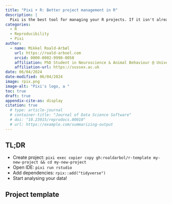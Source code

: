 ```yaml
---
title: "Pixi + R: Better project management in R"
description: |
  Pixi is the best tool for managing your R projects. If it isn't already, it will soon be.
categories: 
  - R
  - Reproducibility 
  - Pixi
author:
  - name: Mikkel Roald-Arbøl
    url: https://roald-arboel.com
    orcid: 0000-0002-9998-0058
    affiliation: PhD Student in Neuroscience & Animal Behaviour @ University of Sussex
    affiliation-url: https://sussex.ac.uk
date: 06/04/2024
date-modified: 06/04/2024
image: rpix.png
image-alt: "Pixi's logo, a " 
toc: true
draft: true
appendix-cite-as: display
citation: true
  # type: article-journal
  # container-title: "Journal of Data Science Software"
  # doi: "10.23915/reprodocs.00010"
  # url: https://example.com/summarizing-output
---
```


## TL;DR
- Create project: `pixi exec copier copy gh:roaldarbol/r-template my-new-project && cd my-new-project`
- Open IDE: `pixi run rstudio`
- Add dependencies: `rpix::add("tidyverse")`
- Start analysing your data!

## Project template


